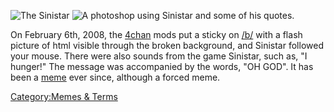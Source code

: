 [[Image:sinistar.gif|thumb|right|The Sinistar]]
[[Image:Sinistardickjane.jpg|thumb|right|A photoshop using Sinistar and some of his quotes.]]

On February 6th, 2008, the [[4chan]] mods put a sticky on [[/b/]] with a flash picture of html visible through the broken background, and Sinistar followed your mouse. There were also sounds from the game Sinistar, such as, "I hunger!" The message was accompanied by the words, "OH GOD". It has been a [[meme]] ever since, although a forced meme.

[[Category:Memes & Terms]]